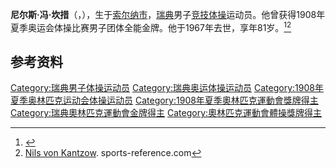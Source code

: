 {{NoteTA|G1=Sports}}
'''尼尔斯·冯·坎措'''（{{lang-sv|Nils von Kantzow}}，{{bd|1885年|8月30日|1967年|2月7日}}），生于[[索尔纳市|索尔纳市]]，[[瑞典|瑞典]]男子[[竞技体操|竞技体操]]运动员。他曾获得1908年夏季奥运会体操比赛男子团体全能金牌。他于1967年去世，享年81岁。<ref>{{Cite web|title=Nils KANTZOW|url=https://www.olympic.org/nils-kantzow|accessdate=2021-03-21|work=International Olympic Committee|archive-date=2020-08-15|archive-url=https://web.archive.org/web/20200815034738/https://www.olympic.org/nils-kantzow|dead-url=no}}</ref><ref name=sr>[https://web.archive.org/web/20200417204514/https://www.sports-reference.com/olympics/athletes/vo/nils-von-kantzow-1.html Nils von Kantzow]. sports-reference.com</ref>

== 参考资料 ==
{{reflist}}

{{奥林匹克运动会体操比赛男子团体全能冠军|1908}}

{{Authority control}}
{{DEFAULTSORT:von Kantzow, Nils}}
[[Category:瑞典男子体操运动员|Category:瑞典男子体操运动员]]
[[Category:瑞典奥运体操运动员|Category:瑞典奥运体操运动员]]
[[Category:1908年夏季奥林匹克运动会体操运动员|Category:1908年夏季奥林匹克运动会体操运动员]]
[[Category:1908年夏季奧林匹克運動會獎牌得主|Category:1908年夏季奧林匹克運動會獎牌得主]]
[[Category:瑞典奧林匹克運動會金牌得主|Category:瑞典奧林匹克運動會金牌得主]]
[[Category:奧林匹克運動會體操獎牌得主|Category:奧林匹克運動會體操獎牌得主]]